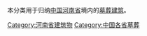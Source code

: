 本分类用于归纳[[中华人民共和国|中国]][[河南省|河南省]]境内的[[墓葬建筑|墓葬建筑]]。

[[Category:河南省建筑物|Category:河南省建筑物]]
[[Category:中国各省墓葬|Category:中国各省墓葬]]